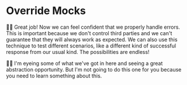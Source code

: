 # Override Mocks

👨‍💼 Great job! Now we can feel confident that we properly handle errors. This is
important because we don't control third parties and we can't guarantee that
they will always work as expected. We can also use this technique to test
different scenarios, like a different kind of successful response from our usual
kind. The possibilities are endless!

🧝‍♂️ I'm eyeing some of what we've got in here and seeing a great abstraction
opportunity. But I'm not going to do this one for you because you need to learn
something about this.
